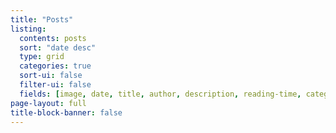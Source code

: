 ```yaml
---
title: "Posts"
listing:
  contents: posts
  sort: "date desc"
  type: grid
  categories: true
  sort-ui: false
  filter-ui: false
  fields: [image, date, title, author, description, reading-time, categories]
page-layout: full
title-block-banner: false
---
```



